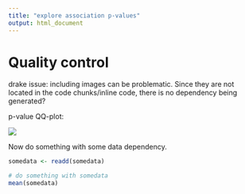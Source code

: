 ```yaml
---
title: "explore association p-values"
output: html_document
---
```


# Quality control

drake issue: including images can be problematic. Since they are not located in the code chunks/inline code, there is no dependency being generated?

p-value QQ-plot:

![](results/qq.png)

Now do something with some data dependency.

```r
somedata <- readd(somedata)

# do something with somedata
mean(somedata)
```

